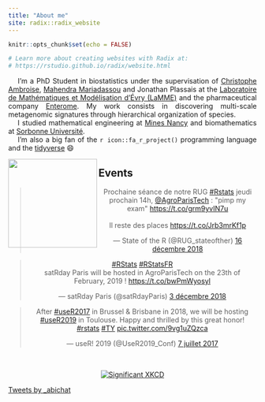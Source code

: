 ```yaml
---
title: "About me"
site: radix::radix_website
---
```


```r
knitr::opts_chunk$set(echo = FALSE)

# Learn more about creating websites with Radix at:
# https://rstudio.github.io/radix/website.html

```

<div style="text-align:justify"> 
&emsp; I'm a PhD Student in biostatistics under the supervisation of <a href="http://www.math-evry.cnrs.fr/members/Cambroise/welcome" target="_blank">Christophe Ambroise</a>, <a href="https://mahendra-mariadassou.github.io" target="_blank">Mahendra Mariadassou</a> and Jonathan Plassais at the <a href="http://www.math-evry.cnrs.fr/doku.php" target="_blank">Laboratoire de Mathématiques et Modélisation d'Évry (LaMME)</a> and the pharmaceutical company <a href="http://www.enterome.com" target="_blank">Enterome</a>. My work consists in discovering multi-scale metagenomic signatures through hierarchical organization of species. <br>
&emsp; I studied mathematical engineering at <a href="https://mines-nancy.univ-lorraine.fr" target="_blank">Mines Nancy</a> and biomathematics at <a href="https://www.sorbonne-universite.fr" target="_blank">Sorbonne Université</a>. <br>
&emsp; I'm also a big fan of the `r icon::fa_r_project()` programming language and the <a href="https://www.tidyverse.org" target="_blank">tidyverse</a> 😄
</div>

<aside>
  <img src="img/pp.png" align="left" width=180 />
</aside>


## Events

<blockquote class="twitter-tweet" data-cards="hidden" data-lang="fr" align="center"><p lang="fr" dir="ltr">Prochaine séance de notre RUG <a href="https://twitter.com/hashtag/Rstats?src=hash&amp;ref_src=twsrc%5Etfw">#Rstats</a> jeudi prochain 14h, <a href="https://twitter.com/AgroParisTech?ref_src=twsrc%5Etfw">@AgroParisTech</a> : &quot;pimp my exam&quot; <a href="https://t.co/grm9yvIN7u">https://t.co/grm9yvIN7u</a><br><br>Il reste des places <a href="https://t.co/Jrb3mrKf1p">https://t.co/Jrb3mrKf1p</a></p>&mdash; State of the R (@RUG_stateofther) <a href="https://twitter.com/RUG_stateofther/status/1074391148272279554?ref_src=twsrc%5Etfw">16 décembre 2018</a></blockquote>
<script async src="https://platform.twitter.com/widgets.js" charset="utf-8"></script>

<blockquote class="twitter-tweet" data-lang="fr" align="center"><p lang="en" dir="ltr"><a href="https://twitter.com/hashtag/RStats?src=hash&amp;ref_src=twsrc%5Etfw">#RStats</a> <a href="https://twitter.com/hashtag/RStatsFR?src=hash&amp;ref_src=twsrc%5Etfw">#RStatsFR</a> <br>satRday Paris will be hosted in AgroParisTech on the 23th of February, 2019 ! <a href="https://t.co/bwPmWyosyl">https://t.co/bwPmWyosyl</a></p>&mdash; satRday Paris (@satRdayParis) <a href="https://twitter.com/satRdayParis/status/1069569698206023680?ref_src=twsrc%5Etfw">3 décembre 2018</a></blockquote>
<script async src="https://platform.twitter.com/widgets.js" charset="utf-8"></script>

<blockquote class="twitter-tweet" data-lang="fr" align="center"><p lang="en" dir="ltr">After <a href="https://twitter.com/hashtag/useR2017?src=hash&amp;ref_src=twsrc%5Etfw">#useR2017</a> in Brussel &amp; Brisbane in 2018, we will be hosting <a href="https://twitter.com/hashtag/useR2019?src=hash&amp;ref_src=twsrc%5Etfw">#useR2019</a> in Toulouse. Happy and thrilled by this great honor! <a href="https://twitter.com/hashtag/rstats?src=hash&amp;ref_src=twsrc%5Etfw">#rstats</a> <a href="https://twitter.com/hashtag/TY?src=hash&amp;ref_src=twsrc%5Etfw">#TY</a> <a href="https://t.co/9vg1uZQzca">pic.twitter.com/9vg1uZQzca</a></p>&mdash; useR! 2019 (@UseR2019_Conf) <a href="https://twitter.com/UseR2019_Conf/status/883323876326887424?ref_src=twsrc%5Etfw">7 juillet 2017</a></blockquote>
<script async src="https://platform.twitter.com/widgets.js" charset="utf-8"></script>


## 

<p align="center">
  <a href="https://xkcd.com/882/" target="_blank">  
    <img src="https://imgs.xkcd.com/comics/significant.png" alt="Significant XKCD" style="max-width: 90%;">
  </a>
</p>

<aside>
  <a class="twitter-timeline" data-lang="en" data-height="100%" data-theme="light" href="https://twitter.com/_abichat?ref_src=twsrc%5Etfw">Tweets by _abichat</a> <script async src="https://platform.twitter.com/widgets.js" charset="utf-8"></script>
</aside>